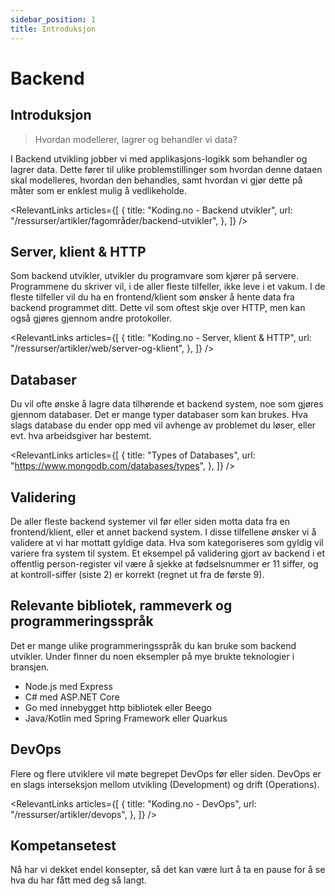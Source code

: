 ```yaml
---
sidebar_position: 1
title: Introduksjon
---
```



# Backend

## Introduksjon

> Hvordan modellerer, lagrer og behandler vi data? 

I Backend utvikling jobber vi med applikasjons-logikk som behandler og lagrer data. Dette fører til ulike problemstillinger som hvordan denne dataen skal modelleres, hvordan den behandles, samt hvordan vi gjør dette på måter som er enklest mulig å vedlikeholde.


<RelevantLinks
  articles={[
    {
      title: "Koding.no - Backend utvikler",
      url: "/ressurser/artikler/fagområder/backend-utvikler",
    },
  ]}
/>


## Server, klient & HTTP
Som backend utvikler, utvikler du programvare som kjører på servere. Programmene du skriver vil, i de aller fleste tilfeller, ikke leve i et vakum. I de fleste tilfeller vil du ha en frontend/klient som ønsker å hente data fra backend programmet ditt. Dette vil som oftest skje over HTTP, men kan også gjøres gjennom andre protokoller. 



<RelevantLinks
  articles={[
    {
      title: "Koding.no - Server, klient & HTTP",
      url: "/ressurser/artikler/web/server-og-klient",
    },
  ]}
/>


## Databaser
Du vil ofte ønske å lagre data tilhørende et backend system, noe som gjøres gjennom databaser. Det er mange typer databaser som kan brukes. Hva slags database du ender opp med vil avhenge av problemet du løser, eller evt. hva arbeidsgiver har bestemt.

<RelevantLinks
  articles={[
    {
      title: "Types of Databases",
      url: "https://www.mongodb.com/databases/types",
    },
  ]}
/>


## Validering
De aller fleste backend systemer vil før eller siden motta data fra en frontend/klient, eller et annet backend system. I disse tilfellene ønsker vi å validere at vi har mottatt gyldige data. Hva som kategoriseres som gyldig vil variere fra system til system. Et eksempel på validering gjort av backend i et offentlig person-register vil være å sjekke at fødselsnummer er 11 siffer, og at kontroll-siffer (siste 2) er korrekt (regnet ut fra de første 9).



## Relevante bibliotek, rammeverk og programmeringsspråk
Det er mange ulike programmeringsspråk du kan bruke som backend utvikler. Under finner du noen eksempler på mye brukte teknologier i bransjen. 

- Node.js med Express
- C# med ASP.NET Core
- Go med innebygget http bibliotek eller Beego
- Java/Kotlin med Spring Framework eller Quarkus



## DevOps
Flere og flere utviklere vil møte begrepet DevOps før eller siden. DevOps er en slags interseksjon mellom utvikling (Development) og drift (Operations).

<RelevantLinks
  articles={[
    {
      title: "Koding.no - DevOps",
      url: "/ressurser/artikler/devops",
    },
  ]}
/>


## Kompetansetest
Nå har vi dekket endel konsepter, så det kan være lurt å ta en pause for å se hva du har fått med deg så langt.

<Test />

